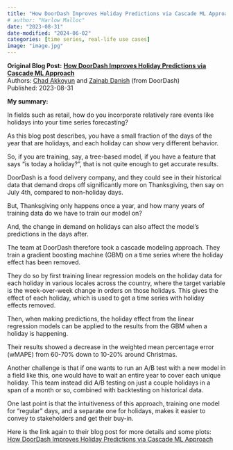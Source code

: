 ```yaml
---
title: "How DoorDash Improves Holiday Predictions via Cascade ML Approach"
# author: "Harlow Malloc"
date: "2023-08-31"
date-modified: "2024-06-02"
categories: [time series, real-life use cases]
image: "image.jpg"
---
```


**Original Blog Post:**
**[How DoorDash Improves Holiday Predictions via Cascade ML Approach](https://doordash.engineering/2023/08/31/how-doordash-improves-holiday-predictions-via-cascade-ml-approach/)** <br>
Authors: [Chad Akkoyun](https://www.linkedin.com/in/cagri-chad-akkoyun/) and
    [Zainab Danish](https://www.linkedin.com/in/zainab-danish1/) (from
    DoorDash) <br>
Published: 2023-08-31

**My summary:**

In fields such as retail, how do you incorporate relatively rare events like holidays into your time series forecasting?

As this blog post describes, you have a small fraction of the days of the year that are holidays, and each holiday can show very different behavior.

So, if you are training, say, a tree-based model, if you have a feature that says "is today a holiday?", that is not quite enough to get accurate results.

DoorDash is a food delivery company, and they could see in their historical data that demand drops off significantly more on Thanksgiving, then say on July 4th, compared to non-holiday days.

But, Thanksgiving only happens once a year, and how many years of training data do we have to train our model on?

And, the change in demand on holidays can also affect the model's predictions in the days after.

The team at DoorDash therefore took a cascade modeling approach. They train a gradient boosting machine (GBM) on a time series where the holiday effect has been removed.

They do so by first training linear regression models on the holiday data for each holiday in various locales across the country, where the target variable is the week-over-week change in orders on those holidays. This gives the effect of each holiday, which is used to get a time series with holiday effects removed.

Then, when making predictions, the holiday effect from the linear regression models can be applied to the results from the GBM when a holiday is happening.

Their results showed a decrease in the weighted mean percentage error (wMAPE) from 60-70% down to 10-20% around Christmas.

Another challenge is that if one wants to run an A/B test with a new model in a field like this, one would have to wait an entire year to cover each unique holiday. This team instead did A/B testing on just a couple holidays in a span of a month or so, combined with backtesting on historical data.

One last point is that the intuitiveness of this approach, training one model for "regular" days, and a separate one for holidays, makes it easier to convey to stakeholders and get their buy-in.

Here is the link again to their blog post for more details and some plots:
[How DoorDash Improves Holiday Predictions via Cascade ML Approach](https://doordash.engineering/2023/08/31/how-doordash-improves-holiday-predictions-via-cascade-ml-approach/)
